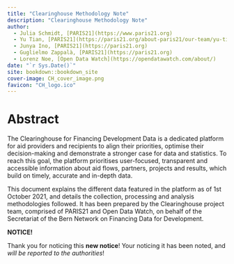```yaml
--- 
title: "Clearinghouse Methodology Note"
description: "Clearinghouse Methodology Note"
author: 
  - Julia Schmidt, [PARIS21](https://www.paris21.org)
  - Yu Tian, [PARIS21](https://paris21.org/about-paris21/our-team/yu-tian)
  - Junya Ino, [PARIS21](https://paris21.org)
  - Guglielmo Zappalà, [PARIS21](https://paris21.org)
  - Lorenz Noe, [Open Data Watch](https://opendatawatch.com/about/)
date: "`r Sys.Date()`"
site: bookdown::bookdown_site
cover-image: CH_cover_image.png
favicon: "CH_logo.ico"
---
```


# Abstract {-}

The Clearinghouse for Financing Development Data is a dedicated platform for aid providers and 
recipients to align their priorities, optimise their decision-making and demonstrate a stronger 
case for data and statistics. To reach this goal, the platform prioritises user-focused, transparent 
and accessible information about aid flows, partners, projects and results, which build on timely, 
accurate and in-depth data.

This document explains the different data featured in the platform as of 1st October 2021, and 
details the collection, processing and analysis methodologies followed. It has been prepared by 
the Clearinghouse project team, comprised of PARIS21 and Open Data Watch, on behalf of the 
Secretariat of the Bern Network on Financing Data for Development.

:::: {.blackbox data-latex=""}
::: {.center data-latex=""}
**NOTICE!**
:::

Thank you for noticing this **new notice**! Your noticing it has
been noted, and _will be reported to the authorities_!
::::